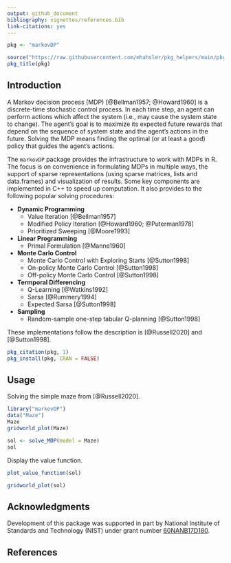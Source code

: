 ```yaml
---
output: github_document
bibliography: vignettes/references.bib
link-citations: yes
---
```


```r
pkg <- "markovDP"

source("https://raw.githubusercontent.com/mhahsler/pkg_helpers/main/pkg_helpers.R")
pkg_title(pkg)
```

## Introduction
A Markov decision process (MDP) [@Bellman1957; @Howard1960] is a discrete-time 
stochastic control process. In each time step, an 
agent can perform actions which affect the system (i.e., may cause
the system state to change). The agent's goal 
is to maximize its expected
future rewards that depend on the sequence of system state and the
agent's actions in the future. Solving the MDP means finding 
the optimal (or at least a good) policy
that guides the agent's actions. 

The `markovDP` package provides the infrastructure to work with MDPs in R.
The focus is on convenience in formulating MDPs in multiple ways, the support of
sparse representations 
(using sparse matrices, lists and data.frames) and visualization of results. 
Some key components are implemented in
C++ to speed up computation.
It also provides to the following popular solving procedures:

* __Dynamic Programming__
  - Value Iteration [@Bellman1957]
  - Modified Policy Iteration [@Howard1960; @Puterman1978]
  - Prioritized Sweeping [@Moore1993]

* __Linear Programming__
  - Primal Formulation [@Manne1960]

* __Monte Carlo Control__
  - Monte Carlo Control with Exploring Starts [@Sutton1998]
  - On-policy Monte Carlo Control [@Sutton1998]
  - Off-policy Monte Carlo Control [@Sutton1998]

* __Termporal Differencing__
  - Q-Learning [@Watkins1992]
  - Sarsa [@Rummery1994]
  - Expected Sarsa [@Sutton1998]
  
* __Sampling__
  - Random-sample one-step tabular Q-planning [@Sutton1998]

These implementations follow the description is [@Russell2020] and 
[@Sutton1998].


```r
pkg_citation(pkg, 1)
pkg_install(pkg, CRAN = FALSE)
```

## Usage

Solving the simple maze from [@Russell2020].
```r
library("markovDP")
data("Maze")
Maze
gridworld_plot(Maze)
```

```r
sol <- solve_MDP(model = Maze)
sol
```

Display the value function.

```r
plot_value_function(sol)
```

```r
gridworld_plot(sol)
```


## Acknowledgments

Development of this package was supported in part by 
National Institute of Standards and Technology (NIST) under grant number 
[60NANB17D180](https://www.nist.gov/ctl/pscr/safe-net-integrated-connected-vehicle-computing-platform).

## References

